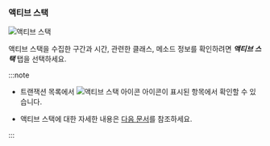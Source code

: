 ### 액티브 스택

![액티브 스택](/img/analysis-tx-active-stack.png)

액티브 스택을 수집한 구간과 시간, 관련한 클래스, 메소드 정보를 확인하려면 ***액티브 스택*** 탭을 선택하세요. 

:::note

* 트랜잭션 목록에서 ![액티브 스택 아이콘](/img/ic-s-active-stack.svg) 아이콘이 표시된 항목에서 확인할 수 있습니다.

* 액티브 스택에 대한 자세한 내용은 [다음 문서](analysis-apm#active-stack)를 참조하세요.

:::